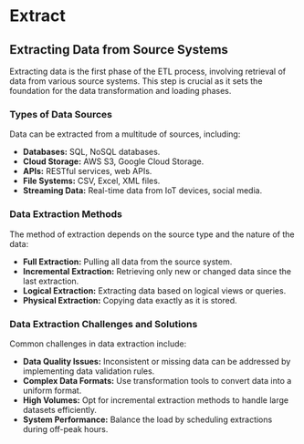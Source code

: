 # Extract

## Extracting Data from Source Systems

Extracting data is the first phase of the ETL process, involving retrieval of data from various source systems. This step is crucial as it sets the foundation for the data transformation and loading phases.

### Types of Data Sources

Data can be extracted from a multitude of sources, including:

- **Databases:** SQL, NoSQL databases.
- **Cloud Storage:** AWS S3, Google Cloud Storage.
- **APIs:** RESTful services, web APIs.
- **File Systems:** CSV, Excel, XML files.
- **Streaming Data:** Real-time data from IoT devices, social media.

### Data Extraction Methods

The method of extraction depends on the source type and the nature of the data:

- **Full Extraction:** Pulling all data from the source system.
- **Incremental Extraction:** Retrieving only new or changed data since the last extraction.
- **Logical Extraction:** Extracting data based on logical views or queries.
- **Physical Extraction:** Copying data exactly as it is stored.

### Data Extraction Challenges and Solutions

Common challenges in data extraction include:

- **Data Quality Issues:** Inconsistent or missing data can be addressed by implementing data validation rules.
- **Complex Data Formats:** Use transformation tools to convert data into a uniform format.
- **High Volumes:** Opt for incremental extraction methods to handle large datasets efficiently.
- **System Performance:** Balance the load by scheduling extractions during off-peak hours.
